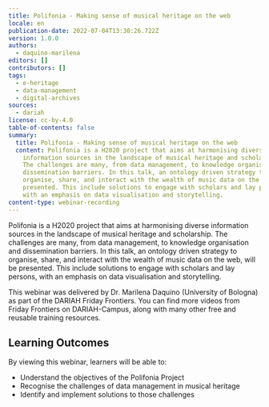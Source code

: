 ```yaml
---
title: Polifonia - Making sense of musical heritage on the web
locale: en
publication-date: 2022-07-04T13:30:26.722Z
version: 1.0.0
authors:
  - daquino-marilena
editors: []
contributors: []
tags:
  - e-heritage
  - data-management
  - digital-archives
sources:
  - dariah
license: cc-by-4.0
table-of-contents: false
summary:
  title: Polifonia - Making sense of musical heritage on the web
  content: Polifonia is a H2020 project that aims at harmonising diverse
    information sources in the landscape of musical heritage and scholarship.
    The challenges are many, from data management, to knowledge organisation and
    dissemination barriers. In this talk, an ontology driven strategy to
    organise, share, and interact with the wealth of music data on the web, is
    presented. This include solutions to engage with scholars and lay persons,
    with an emphasis on data visualisation and storytelling.
content-type: webinar-recording
---
```

Polifonia is a H2020 project that aims at harmonising diverse information sources in the landscape of musical heritage and scholarship. The challenges are many, from data management, to knowledge organisation and dissemination barriers. In this talk, an ontology driven strategy to organise, share, and interact with the wealth of music data on the web, will be presented. This include solutions to engage with scholars and lay persons, with an emphasis on data visualisation and storytelling.

This webinar was delivered by Dr. Marilena Daquino (University of Bologna) as part of the DARIAH Friday Frontiers. You can find more videos from Friday Frontiers on DARIAH-Campus, along with many other free and reusable training resources.

## Learning Outcomes

By viewing this webinar, learners will be able to:

* Understand the objectives of the Polifonia Project
* Recognise the challenges of data management in musical heritage
* Identify and implement solutions to those challenges

<VideoCard provider="youtube" id="LNEMZxwGKsg" title="Polifonia: Making sense of musical heritage on the web" subtitle="Click here to view" image="images/polifonia-thumbnail.png" />
